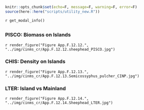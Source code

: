 ```r
knitr::opts_chunk$set(echo=F, message=F, warning=F, error=F)
source(here::here("scripts/utility_new.R"))
```

`r get_modal_info()`

## {.tabset}

### PISCO: Biomass on Islands 

`r render_figure("Figure App.F.12.12.", "../img/cinms_cr/App.F.12.12.sheephead_PISCO.jpg")`

### CHIS: Density on Islands

`r render_figure("Figure App.F.12.13.", "../img/cinms_cr/App.F.12.13.Semicossyphus_pulcher_CINP.jpg")`

### LTER: Island vs Mainland

`r render_figure("Figure App.F.12.14.", "../img/cinms_cr/App.F.12.14.Sheephead_LTER.jpg")`


 